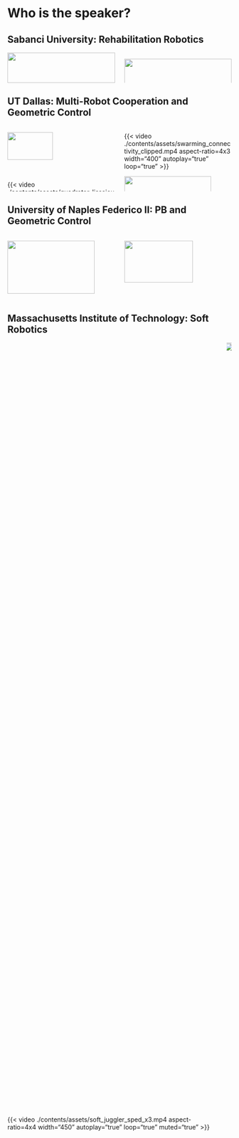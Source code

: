 # Who is the speaker? {visibility="uncounted"}
<!-- ###################################################################### -->

## Sabanci University: Rehabilitation Robotics 

:::: {.columns}

::: {.column width="50%"}

::: {.fragment .fade-in fragment-index=0}
<center>
<img src="./contents/assets/sabanci_team_far_cropped.jpg" width="100%" /img>
</center>

![](./contents/assets/wrist_rehabilitation.png){width=70%}
:::
:::

::: {.column width="50%"}

::: {.fragment .fade-in fragment-index=0}
![](./contents/assets/sabanci_sub_pride.png){width=100% fig-align="center"}

<center>
<img src="./contents/assets/ankle_rehabilitation.png" width="55%" /img>
</center>
:::
:::

::::


## UT Dallas: Multi-Robot Cooperation and Geometric Control {auto-animate=true}

:::: {.columns}

::: {.column width="50%"}

::: {.fragment .fade-in fragment-index=0}
<img src="./contents/assets/spong-lab-650-2013-08.jpg" width="65%" /img>

{{< video ./contents/assets/quadrotor_lissajous_clipped.mp4
aspect-ratio=4x3 width="400" autoplay="true" loop="true" >}}

:::

:::

::: {.column width="50%"}

::: {.fragment .fade-in fragment-index=0}
{{< video ./contents/assets/swarming_connectivity_clipped.mp4
    aspect-ratio=4x3 width="400" autoplay="true" loop="true" >}}

![](./contents/assets/utd_atec.jpg){width="90%"}
:::
:::

::::


## University of Naples Federico II: PB and Geometric Control {auto-animate=true}

:::: {.columns}

::: {.column width="50%"}

::: {.fragment .fade-in fragment-index=0}
![](./contents/assets/PRISMA_Team_s.gif){width="90%"}

{{< video ./contents/assets/pizza_tossing_clipped.mp4
aspect-ratio=5x3 width="450" autoplay="true" loop="true" >}}

:::

:::

::: {.column width="50%"}

::: {.fragment .fade-in fragment-index=0}

![](./contents/assets/rodyman_real.jpg){width="80%"}
:::
:::



::::


## Massachusetts Institute of Technology: Soft Robotics {auto-animate=true}

:::: {.columns style='display: flex !important; height: 90%;'}

::: {.column width="50%" style='display: flex; justify-content: center; align-items: center;'}
{{< video ./contents/assets/soft_juggler_sped_x3.mp4
aspect-ratio=4x4 width="450" autoplay="true" loop="true" muted="true" >}}
:::

::: {.column width="50%" style='display: flex; justify-content: center; align-items: center;'}
![](./contents/assets/satici_atlas_kaveh.jpg){width="100%"}
:::


::::



## <span style="font-size: 89%"> Boise State University: Robust Data-Driven Control of Robotic Contact</span>

:::: {.columns}

::: {.column width="50%"}
<!-- ![](./contents/assets/rw_even.mp4){width="55%" autoplay="true" loop="true"}

![](./contents/assets/rw_uneven.mp4){width="85%" autoplay="true" loop="true"} -->

![](./contents/assets/iwp-cut-firefox.mp4){width="85%" autoplay="true" loop="true" muted="true"}

![](./contents/assets/rimless_wheel.webp){width="85%"}
:::

::: {.column width="50%"}
![](./contents/assets/astria_encoded_trimmed.mp4){width="85%" autoplay="true" loop="true" muted="true"}

![](contents/assets/acknowledgment3.JPG){width="85%"}
:::


::::


## Loosening up: Chess and Basketball {auto-animate=true}


:::: {.columns style='display: flex !important; height: 90%;'}

::: {.column width="50%" style='display: flex; justify-content: center; align-items: center;' .fragment fragment-index=0}
![](https://lichess1.org/game/export/gif/black/cFPKYjzh.gif?theme=brown&piece=cburnett){width="75%"}
:::

::: {.column width="50%" style='display: flex; justify-content: center; align-items: center;' .fragment fragment-index=1}
![](./contents/assets/nowitzki_shots_clipped.mp4){width="100%" autoplay="true" loop="true" muted="true"}
<!-- ![](./contents/assets/nowitzki.webp){width="85%"} -->
:::

::::